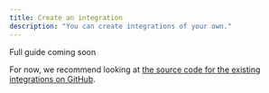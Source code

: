 ```yaml
---
title: Create an integration
description: "You can create integrations of your own."
---
```


<Note>Full guide coming soon</Note>

For now, we recommend looking at [the source code for the existing integrations on GitHub](https://github.com/triggerdotdev/trigger.dev/tree/main/integrations).
